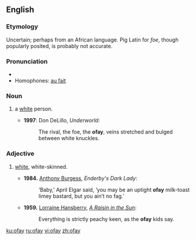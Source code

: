 ==English==

===Etymology===
Uncertain; perhaps from an African language. Pig Latin for ''foe'', though popularly posited, is probably not accurate.

===Pronunciation===
* {{IPA|/ˈəʊfeɪ/|lang=en}}
* Homophones: [[au fait]]
*: {{rhymes|əʊfeɪ|lang=en}}

===Noun===
{{en-noun}}

# {{label|en|US|pejorative|slang}} a [[white]] person.
#* '''1997''': Don DeLillo, ''Underworld'':
#*: The rival, the foe, the '''ofay''', veins stretched and bulged between white knuckles.

===Adjective===
{{en-adj}}

# {{label|en|US|pejorative|slang}} [[white]], white-skinned.
#* '''1984.''' [[w:Anthony Burgess|Anthony Burgess]], ''Enderby's Dark Lady'':
#*: ‘Baby,’ April Elgar said, ‘you may be an uptight '''ofay''' milk-toast limey bastard, but you ain’t no fag.’
#* '''1959.''' [[w:Lorraine Hansberry|Lorraine Hansberry]], ''[[w:A Raisin in the Sun|A Raisin in the Sun]]'':
#*: Everything is strictly peachy keen, as the '''ofay''' kids say.

[[ku:ofay]]
[[ru:ofay]]
[[vi:ofay]]
[[zh:ofay]]